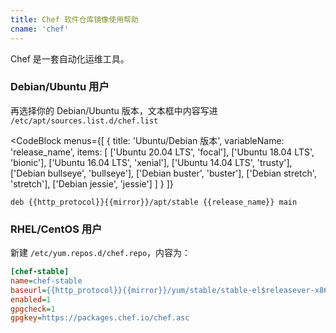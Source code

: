 ```yaml
---
title: Chef 软件仓库镜像使用帮助
cname: 'chef'
---
```


Chef 是一套自动化运维工具。

### Debian/Ubuntu 用户

再选择你的 Debian/Ubuntu 版本，文本框中内容写进 `/etc/apt/sources.list.d/chef.list`

<CodeBlock
  menus={[
    {
      title: 'Ubuntu/Debian 版本',
      variableName: 'release_name',
      items: [
        ['Ubuntu 20.04 LTS', 'focal'],
        ['Ubuntu 18.04 LTS', 'bionic'],
        ['Ubuntu 16.04 LTS', 'xenial'],
        ['Ubuntu 14.04 LTS', 'trusty'],
        ['Debian bullseye', 'bullseye'],
        ['Debian buster', 'buster'],
        ['Debian stretch', 'stretch'],
        ['Debian jessie', 'jessie']
      ]
    }
  ]}
>

```properties
deb {{http_protocol}}{{mirror}}/apt/stable {{release_name}} main
```

</CodeBlock>


### RHEL/CentOS 用户

新建 `/etc/yum.repos.d/chef.repo`，内容为：

<CodeBlock>

```ini
[chef-stable]
name=chef-stable
baseurl={{http_protocol}}{{mirror}}/yum/stable/stable-el$releasever-x86_64/
enabled=1
gpgcheck=1
gpgkey=https://packages.chef.io/chef.asc
```

</CodeBlock>
